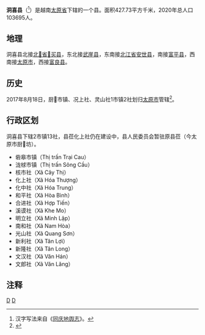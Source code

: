 {{Infobox Settlement
|name                   = 洞喜县
|settlement_type        = 县
|official_name          = 
|other_name             = 
|native_name            = {{lang|vi|Huyện Đồng Hỷ}}
|nickname               = 
|motto                  = 
|image_skyline          = Một góc phố huyện Đồng Hỷ.jpg
|imagesize              = 
|image_caption          = 
|image_flag             = 
|flag_size              = 
|image_seal             = 
|seal_size              = 
|image_shield           = 
|shield_size            = 
|image_blank_emblem     = 
|blank_emblem_size      = 
|image_map              = {{Infobox mapframe|frame-width=250|zoom=10}}
|mapsize                = 
|map_caption            = 
|image_map1             = Bản đồ Thái Nguyên.svg
|mapsize1               = 
|map_caption1           = 洞喜县在太原省的位置
|pushpin_map            = Vietnam
|pushpin_label_position = bottom
|pushpin_map_caption    = 洞喜县在越南的位置
|pushpin_map1           = 
|pushpin_label_position1= 
|pushpin_map_caption1   = 
|subdivision_type       = 国家
|subdivision_name       = {{flag|Vietnam}}
|subdivision_type1      = [[越南行政区划|省]]
|subdivision_name1      = [[太原省|太原省]]
|subdivision_type2      = 行政区划
|subdivision_name2      = 2市镇13社
|subdivision_type3      = 
|subdivision_name3      = 
|seat_type              = 县莅
|seat                   = {{link-vi|化上社|Hóa Thượng}}
|government_type        = 
|leader_title           = 
|leader_name            = 
|leader_title1          = 
|leader_name1           = 
|established_title      = 
|established_date       = 
|area_magnitude         = 
|unit_pref              = 
|area_footnotes         = 
|area_total_km2         = 427.73
|area_land_km2          = 
|area_water_km2         = 
|area_water_percent     = 
|area_urban_km2         = 
|area_metro_km2         = 
|population_as_of       = 2020年
|population_footnotes   = 
|population_note        = 
|population_total       = 103695
|population_density_km2 = auto
|population_metro             = 
|population_density_metro_km2 = 
|population_urban             = 
|population_density_urban_km2 = 
|timezone               = [[越南标准时间|越南标准时间]]
|utc_offset             = +7
|elevation_footnotes    = 
|elevation_m            = 
|coor_type              = 
|coordinates            = 
|postal_code_type       = 
|postal_code            = 
|area_code              = 
|website                = [http://donghy.thainguyen.gov.vn 洞喜县电子信息门户网站]
|footnotes              = 
}}
'''洞喜县'''（{{vie|v='''Huyện Đồng Hỷ'''|hn=縣洞喜}}<ref>汉字写法来自《[[同庆地舆志|同庆地舆志]]》。</ref>）是越南[[太原省|太原省]]下辖的一个县。面积427.73平方千米，2020年总人口103695人。

==地理==
洞喜县北接[[北𣴓省|北𣴓省]][[𢄂买县_(北𣴓省)|𢄂买县]]，东北接[[武崖县|武崖县]]，东南接[[北江省|北江省]][[安世县|安世县]]，南接[[富平县_(越南)|富平县]]，西南接[[太原市_(越南)|太原市]]，西接[[富良县|富良县]]。

==历史==
2017年8月18日，厨𧯄市镇、况上社、灵山社1市镇2社划归[[太原市_(越南)|太原市]]管辖<ref>{{Cite web |url=http://www.baothainguyen.vn/tin-tuc/van-ban-chinh-sach-moi/nghi-quyet-ve-viec-dieu-chinh-mo-rong-dia-gioi-hanh-chinh-thanh-pho-thai-nguyen-va-thanh-lap-02-phuong-thuoc-thanh-pho-thai-nguyen-248695-184.html |title=Nghị quyết 422/NQ-UBTVQH14 về việc điều chỉnh mở rộng địa giới hành chính thành phố Thái Nguyên và thành lập 02 phường thuộc thành phố Thái Nguyên, tỉnh Thái Nguyên |access-date=2020-03-30 |archive-date=2020-03-30 |archive-url=https://web.archive.org/web/20200330033000/http://www.baothainguyen.vn/tin-tuc/van-ban-chinh-sach-moi/nghi-quyet-ve-viec-dieu-chinh-mo-rong-dia-gioi-hanh-chinh-thanh-pho-thai-nguyen-va-thanh-lap-02-phuong-thuoc-thanh-pho-thai-nguyen-248695-184.html |dead-url=no }}</ref>。

==行政区划==
洞喜县下辖2市镇13社，县莅化上社仍在建设中，县人民委员会暂驻原县莅（今太原市厨𧯄坊）。
*砦皋市镇（Thị trấn Trại Cau）
*泷梂市镇（Thị trấn Sông Cầu）
*核市社（Xã Cây Thị）
*化上社（Xã Hóa Thượng）
*化中社（Xã Hóa Trung）
*和平社（Xã Hòa Bình）
*合进社（Xã Hợp Tiến）
*溪谟社（Xã Khe Mo）
*明立社（Xã Minh Lập）
*南和社（Xã Nam Hòa）
*光山社（Xã Quang Sơn）
*新利社（Xã Tân Lợi）
*新隆社（Xã Tân Long）
*文汉社（Xã Văn Hán）
*文郎社（Xã Văn Lăng）

==注释==
{{reflist}}

{{太原省行政区划}}
{{越南东北部之县市镇区域划分}}

[[Category:越南县份|D]]
[[Category:太原省|D]]
